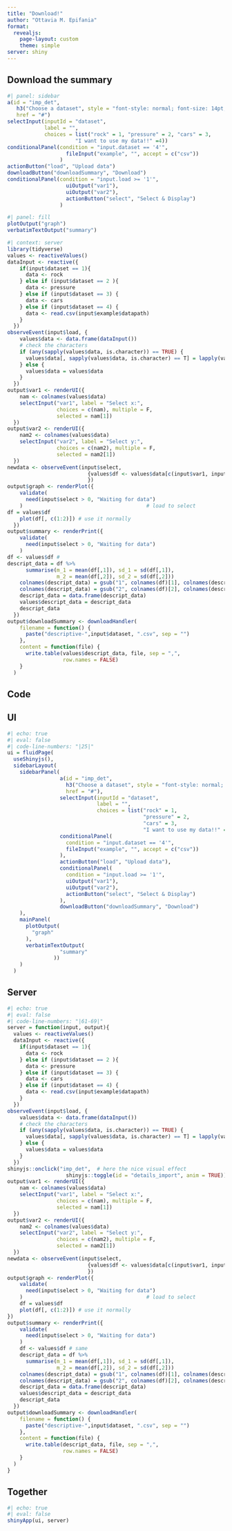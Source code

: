 ```yaml
---
title: "Download!"
author: "Ottavia M. Epifania"
format: 
  revealjs: 
    page-layout: custom
    theme: simple
server: shiny
---
```


## Download the summary 


```r
#| panel: sidebar
a(id = "imp_det", 
   h3("Choose a dataset", style = "font-style: normal; font-size: 14pt;"), 
   href = "#")
selectInput(inputId = "dataset",
            label = "",
            choices = list("rock" = 1, "pressure" = 2, "cars" = 3,
                      "I want to use my data!!" =4))
conditionalPanel(condition = "input.dataset == '4'",
                   fileInput("example", "", accept = c("csv"))
                 )
actionButton("load", "Upload data")
downloadButton("downloadSummary", "Download")
conditionalPanel(condition = "input.load >= '1'",  
                   uiOutput("var1"),                
                   uiOutput("var2"),                 
                   actionButton("select", "Select & Display") 
                 )
```



```r
#| panel: fill
plotOutput("graph")  
verbatimTextOutput("summary")
```



```r
#| context: server
library(tidyverse)
values <- reactiveValues()
dataInput <- reactive({
    if(input$dataset == 1){
      data <- rock
    } else if (input$dataset == 2 ){
      data <- pressure
    } else if (input$dataset == 3) {
      data <- cars
    } else if (input$dataset == 4) {
      data <- read.csv(input$example$datapath)
    }
  })
observeEvent(input$load, {
    values$data <- data.frame(dataInput())
    # check the characters
    if (any(sapply(values$data, is.character)) == TRUE) {
      values$data[, sapply(values$data, is.character) == T] = lapply(values$data[, sapply(values$data, is.character) == T], as.factor)
    } else {
      values$data = values$data
    }
  })
output$var1 <- renderUI({    
    nam <- colnames(values$data) 
    selectInput("var1", label = "Select x:", 
                choices = c(nam), multiple = F,
                selected = nam[1])
  })
output$var2 <- renderUI({
    nam2 <- colnames(values$data) 
    selectInput("var2", label = "Select y:",
                choices = c(nam2), multiple = F,
                selected = nam2[1])
  })
newdata <- observeEvent(input$select, 
                          {values$df <- values$data[c(input$var1, input$var2)]
                          })
output$graph <- renderPlot({
    validate(
      need(input$select > 0, "Waiting for data") 
    )                                        # load to select
df = values$df
    plot(df[, c(1:2)]) # use it normally
  })
output$summary <- renderPrint({
    validate(
      need(input$select > 0, "Waiting for data")
    )
df <- values$df # 
descript_data = df %>%
      summarise(m_1 = mean(df[,1]), sd_1 = sd(df[,1]),
                m_2 = mean(df[,2]), sd_2 = sd(df[,2]))
    colnames(descript_data) = gsub("1", colnames(df)[1], colnames(descript_data))
    colnames(descript_data) = gsub("2", colnames(df)[2], colnames(descript_data))
    descript_data = data.frame(descript_data)
    values$descript_data = descript_data
    descript_data
  })
output$downloadSummary <- downloadHandler(
    filename = function() {
      paste("descriptive-",input$dataset, ".csv", sep = "")
    },
    content = function(file) {
      write.table(values$descript_data, file, sep = ",",
                  row.names = FALSE)
    }
  )
```



## Code

::: {.panel-tabset}

## UI 

```r
#| echo: true
#| eval: false
#| code-line-numbers: "|25|"
ui = fluidPage(
  useShinyjs(),  
  sidebarLayout(
    sidebarPanel(
                 a(id = "imp_det", 
                   h3("Choose a dataset", style = "font-style: normal; font-size: 14pt;"), 
                   href = "#"),
                 selectInput(inputId = "dataset",
                             label = "",
                             choices = list("rock" = 1,
                                            "pressure" = 2,
                                            "cars" = 3,
                                            "I want to use my data!!" =4)),
                 conditionalPanel(
                   condition = "input.dataset == '4'",
                   fileInput("example", "", accept = c("csv"))
                 ),
                 actionButton("load", "Upload data"), 
                 conditionalPanel(                    
                   condition = "input.load >= '1'",  
                   uiOutput("var1"),                
                   uiOutput("var2"),                 
                   actionButton("select", "Select & Display") 
                 ),     
                 downloadButton("downloadSummary", "Download")
    ),
    mainPanel(
      plotOutput(
        "graph"
      ),    
      verbatimTextOutput(
                 "summary"
               ))
    )
  )
```

## Server

```r
#| echo: true
#| eval: false
#| code-line-numbers: "|61-69|"
server = function(input, output){
  values <- reactiveValues()
  dataInput <- reactive({
    if(input$dataset == 1){
      data <- rock
    } else if (input$dataset == 2 ){
      data <- pressure
    } else if (input$dataset == 3) {
      data <- cars
    } else if (input$dataset == 4) {
      data <- read.csv(input$example$datapath)
    }
  })
observeEvent(input$load, {
    values$data <- data.frame(dataInput())
    # check the characters
    if (any(sapply(values$data, is.character)) == TRUE) {
      values$data[, sapply(values$data, is.character) == T] = lapply(values$data[, sapply(values$data, is.character) == T], as.factor)
    } else {
      values$data = values$data
    }
  })
shinyjs::onclick("imp_det",  # here the nice visual effect
                   shinyjs::toggle(id = "details_import", anim = TRUE))
output$var1 <- renderUI({    
    nam <- colnames(values$data) 
    selectInput("var1", label = "Select x:", 
                choices = c(nam), multiple = F,
                selected = nam[1])
  })
output$var2 <- renderUI({
    nam2 <- colnames(values$data) 
    selectInput("var2", label = "Select y:",
                choices = c(nam2), multiple = F,
                selected = nam2[1])
  })
newdata <- observeEvent(input$select, 
                          {values$df <- values$data[c(input$var1, input$var2)]
                          })
output$graph <- renderPlot({
    validate(
      need(input$select > 0, "Waiting for data") 
    )                                        # load to select
    df = values$df
    plot(df[, c(1:2)]) # use it normally
})
output$summary <- renderPrint({
    validate(
      need(input$select > 0, "Waiting for data")
    )
    df <- values$df # same
    descript_data = df %>%
      summarise(m_1 = mean(df[,1]), sd_1 = sd(df[,1]),
                m_2 = mean(df[,2]), sd_2 = sd(df[,2]))
    colnames(descript_data) = gsub("1", colnames(df)[1], colnames(descript_data))
    colnames(descript_data) = gsub("2", colnames(df)[2], colnames(descript_data))
    descript_data = data.frame(descript_data)
    values$descript_data = descript_data
    descript_data
  })
output$downloadSummary <- downloadHandler(
    filename = function() {
      paste("descriptive-",input$dataset, ".csv", sep = "")
    },
    content = function(file) {
      write.table(descript_data, file, sep = ",",
                  row.names = FALSE)
    }
  )
}
```


## Together 
```r
#| echo: true
#| eval: false
shinyApp(ui, server)
```


:::